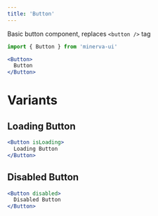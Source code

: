 ```yaml
---
title: 'Button'
---
```



Basic button component, replaces `<button />` tag

```js
import { Button } from 'minerva-ui'
```

```jsx live
<Button>
  Button
</Button>
```

# Variants

## Loading Button

```jsx live
<Button isLoading>
  Loading Button
</Button>
```

## Disabled Button
```jsx live
<Button disabled>
  Disabled Button
</Button>
```